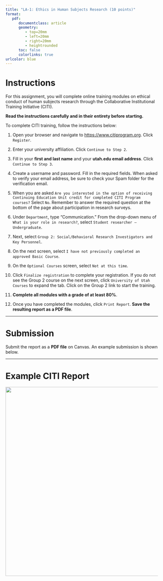 ```yaml
---
title: "LA-1: Ethics in Human Subjects Research (10 points)"
format:
   pdf:
      documentclass: article
      geometry:
         - top=20mm
         - left=20mm
         - right=20mm
         - heightrounded
      toc: false
      colorlinks: true
urlcolor: blue
---
```


# Instructions

For this assignment, you will complete online training modules on ethical conduct of human subjects research through the Collaborative Institutional Training Initiative (CITI).

**Read the instructions carefully and in their entirety before starting.**

To complete CITI training, follow the instructions below:

1.  Open your browser and navigate to [https://www.citiprogram.org](https://www.citiprogram.org/). Click `Register`.

2.  Enter your university affiliation. Click `Continue to Step 2`.

3.  Fill in your **first and last name** and your **utah.edu email address**. Click `Continue to Step 3`.

4.  Create a username and password. Fill in the required fields. When asked to verify your email address, be sure to check your Spam folder for the verification email.

5.  When you are asked `Are you interested in the option of receiving Continuing Education Unit credit for completed CITI Program courses?` Select `No`. Remember to answer the required question at the bottom of the page about participation in research surveys.

6.  Under `Department`, type "Communication." From the drop-down menu of `What is your role in research?`, select `Student researcher – Undergraduate`.

7.  Next, select `Group 2: Social/Behavioral Research Investigators and Key Personnel`.

8.  On the next screen, select `I have not previously completed an approved Basic Course`.

9.  On the `Optional Courses` screen, select `Not at this time`.

10. Click `Finalize registration` to complete your registration. If you do not see the Group 2 course on the next screen, click `University of Utah Courses` to expand the tab. Click on the Group 2 link to start the training.

11. **Complete all modules with a grade of at least 80%**.

12. Once you have completed the modules, click `Print Report`. **Save the resulting report as a PDF file**.

------------------------------------------------------------------------

# Submission

Submit the report as a **PDF file** on Canvas. An example submission is shown below.

------------------------------------------------------------------------

# Example CITI Report

![](LA-1_CITIex.png){width=6.5in fig-align="center"}
